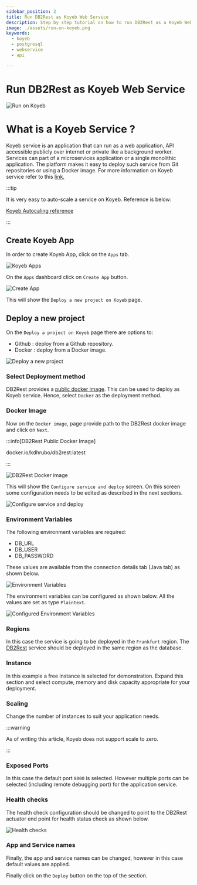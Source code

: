 ```yaml
---
sidebar_position: 2
title: Run DB2Rest as Koyeb Web Service
description: Step by step tutorial on how to run DB2Rest as a Koyeb Web Service.
image: ./assets/run-on-koyeb.png
keywords:
  - koyeb
  - postgresql
  - webservice
  - api

---
```


# Run DB2Rest as Koyeb Web Service


![Run on Koyeb](./assets/run-on-koyeb.png "Run on Koyeb")


# What is a Koyeb Service ?

Koyeb service is an application that can run as a web application, API accessible publicly over internet or private like a background worker.
Services can part of a microservices application or a single monolithic application.
The platform makes it easy to deploy such service from Git repositories or using a Docker image. For more information on Koyeb service refer
to this [link.](https://www.koyeb.com/docs/reference/services)

:::tip

It is very easy to auto-scale a service on Koyeb. Reference is below:

[Koyeb Autocaling reference](https://www.koyeb.com/docs/run-and-scale/autoscaling)

:::


## Create Koyeb App

In order to create Koyeb App, click on the `Apps` tab.

![Koyeb Apps](./assets/koyeb_apps.png "Koyeb Apps")


On the `Apps` dashboard click on `Create App` button.

![Create App](./assets/create_app.png "Create App")

This will show the `Deploy a new project on Koyeb` page.

## Deploy a new project

On the `Deploy a project on Koyeb` page there are options to:

- Github : deploy from a Github repository.
- Docker : deploy from a Docker image.

![Deploy a new project](./assets/deploy_new_project_on_koyeb.png "Deploy a new project")

### Select Deployment method

DB2Rest provides a [public docker image](https://hub.docker.com/repository/docker/kdhrubo/db2rest). This can be used to deploy as Koyeb service. Hence, select `Docker` as the deployment method.


### Docker Image

Now on the `Docker image`, page provide path to the DB2Rest docker image and click on `Next`.

:::info[DB2Rest Public Docker Image]

docker.io/kdhrubo/db2rest:latest

:::


![DB2Rest Docker image](./assets/db2rest_docker_image.png "DB2Rest Docker image")

This will show the `Configure service and deploy` screen. On this screen some configuration needs to be edited as described in the next sections.

![Configure service and deploy](./assets/configure_service_deployment.png "Configure service and deploy")


### Environment Variables

The following environment variables are required:

- DB_URL
- DB_USER
- DB_PASSWORD

These values are available from the connection details tab (Java tab) as shown below.

![Environment Variables](./assets/env_variables.png "Environment Variables")

The environment variables can be configured as shown below. All the values are set as type `Plaintext`.

![Configured Environment Variables](./assets/configured_environment_variables.png "Configured Environment Variables")

### Regions

In this case the service is going to be deployed in the `Frankfurt` region. The [DB2Rest](https://db2rest.com) service should be deployed
in the same region as the database.


### Instance

In this example a free instance is selected for demonstration. Expand this section and select compute, memory and disk capacity appropriate for
your deployment.

### Scaling

Change the number of instances to suit your application needs.

:::warning

As of writing this article, Koyeb does not support scale to zero.

:::


### Exposed Ports

In this case the default port `8000` is selected. However multiple ports can be selected (including remote debugging port) for the application service.


### Health checks

The health check configuration should be changed to point to the DB2Rest actuator end point for health status check as shown below.

![Health checks](./assets/health_check.png "Health checks")

### App and Service names

Finally, the app and service names can be changed, however in this case default values are applied.


Finally click on the `Deploy` button on the top of the section.
